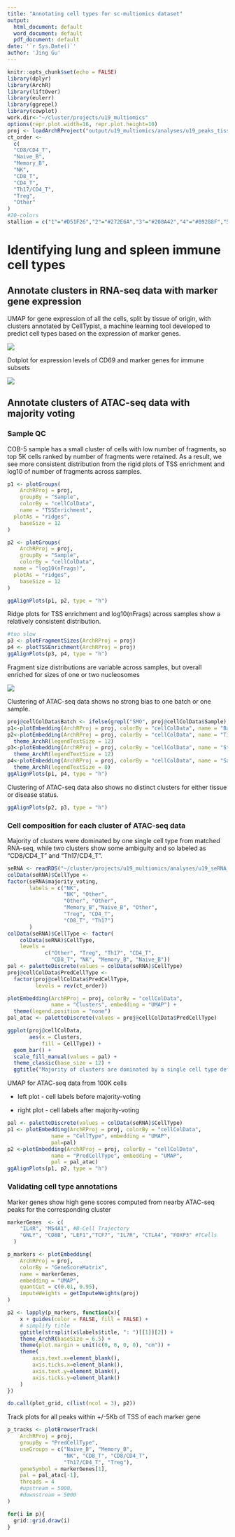 ```yaml
---
title: "Annotating cell types for sc-multiomics dataset"
output:
  html_document: default
  word_document: default
  pdf_document: default
date: '`r Sys.Date()`'
author: 'Jing Gu'
---
```


```r
knitr::opts_chunk$set(echo = FALSE)
library(dplyr)
library(ArchR)
library(liftOver)
library(eulerr)
library(ggrepel)
library(cowplot)
work.dir<-"~/cluster/projects/u19_multiomics"
options(repr.plot.width=16, repr.plot.height=10)
proj <- loadArchRProject("output/u19_multiomics/analyses/u19_peaks_tissue/")
ct_order <-
  c(
  "CD8/CD4_T",
  "Naive_B",
  "Memory_B",
  "NK",
  "CD8_T",
  "CD4_T",
  "Th17/CD4_T",
  "Treg",
  "Other"
)
#20-colors
stallion = c("1"="#D51F26","2"="#272E6A","3"="#208A42","4"="#89288F","5"="#F47D2B", "6"="#FEE500","7"="#8A9FD1","8"="#C06CAB","19"="#E6C2DC", "10"="#90D5E4", "11"="#89C75F","12"="#F37B7D","13"="#9983BD","14"="#D24B27","15"="#3BBCA8", "16"="#6E4B9E","17"="#0C727C", "18"="#7E1416","9"="#D8A767","20"="#3D3D3D")

```

# Identifying lung and spleen immune cell types


## Annotate clusters in RNA-seq data with marker gene expression

UMAP for gene expression of all the cells, split by tissue of origin, with clusters annotated by CellTypist, a machine learning tool developed to predict cell types based on the expression of marker genes. 

![](assets/umap_scRNA.png)

Dotplot for expression levels of CD69 and marker genes for immune subsets

![](assets/dotplot_GE_markers.png)

## Annotate clusters of ATAC-seq data with majority voting

### Sample QC 

COB-5 sample has a small cluster of cells with low number of fragments, so top 5K cells ranked by number of fragments were retained. As a result, we see more consistent distribution from the rigid plots of TSS enrichment and log10 of number of fragments across samples. 
```r
p1 <- plotGroups(
    ArchRProj = proj, 
    groupBy = "Sample", 
    colorBy = "cellColData", 
    name = "TSSEnrichment",
  plotAs = "ridges",
    baseSize = 12
)

p2 <- plotGroups(
    ArchRProj = proj, 
    groupBy = "Sample", 
    colorBy = "cellColData", 
  name = "log10(nFrags)",
  plotAs = "ridges",
    baseSize = 12
)

ggAlignPlots(p1, p2, type = "h") 
```

Ridge plots for TSS enrichment and log10(nFrags) across samples show a relatively consistent distribution.
```r
#too slow
p3 <- plotFragmentSizes(ArchRProj = proj)
p4 <- plotTSSEnrichment(ArchRProj = proj)
ggAlignPlots(p3, p4, type = "h")
```

Fragment size distributions are variable across samples, but overall enriched for sizes of one or two nucleosomes

![](assets/atac_seq_fragment_size.png)

Clustering of ATAC-seq data shows no strong bias to one batch or one sample.

```r
proj@cellColData$Batch <- ifelse(grepl("SMO", proj@cellColData$Sample), "1", "0")
p1<-plotEmbedding(ArchRProj = proj, colorBy = "cellColData", name = "Batch", embedding = "UMAP") + theme_ArchR(legendTextSize = 12)
p2<-plotEmbedding(ArchRProj = proj, colorBy = "cellColData", name = "Tissue", embedding = "UMAP") + 
  theme_ArchR(legendTextSize = 12)
p3<-plotEmbedding(ArchRProj = proj, colorBy = "cellColData", name = "Status", embedding = "UMAP") + 
  theme_ArchR(legendTextSize = 12)
p4<-plotEmbedding(ArchRProj = proj, colorBy = "cellColData", name = "Sample", embedding = "UMAP", ) + 
  theme_ArchR(legendTextSize = 8)
ggAlignPlots(p1, p4, type = "h")
```

Clustering of ATAC-seq data also shows no distinct clusters for either tissue or disease status.

```r
ggAlignPlots(p2, p3, type = "h")
```

### Cell composition for each cluster of ATAC-seq data 

Majority of clusters were dominated by one single cell type from matched RNA-seq, while two clusters show some ambiguity and so labeled as "CD8/CD4_T" and "Th17/CD4_T".

```r
seRNA <- readRDS("~/cluster/projects/u19_multiomics/analyses/u19_seRNA_summarized_experiment.RDS") 
colData(seRNA)$CellType <- 
factor(seRNA$majority_voting,
       labels = c("NK",
                  "NK", "Other", 
                  "Other", "Other",
                  "Memory_B","Naive_B", "Other",
                  "Treg", "CD4_T", 
                  "CD8_T", "Th17")
       )
colData(seRNA)$CellType <- factor(
    colData(seRNA)$CellType,
    levels = 
            c("Other", "Treg", "Th17", "CD4_T",
              "CD8_T", "NK", "Memory_B", "Naive_B"))
pal <- paletteDiscrete(values = colData(seRNA)$CellType)
proj@cellColData$PredCellType <-
  factor(proj@cellColData$PredCellType,
         levels = rev(ct_order))
```

```r
plotEmbedding(ArchRProj = proj, colorBy = "cellColData", 
              name = "Clusters", embedding = "UMAP") + 
  theme(legend.position = "none")
pal_atac <- paletteDiscrete(values = proj@cellColData$PredCellType)

ggplot(proj@cellColData,
       aes(x = Clusters,
           fill = CellType)) + 
  geom_bar() + 
  scale_fill_manual(values = pal) + 
  theme_classic(base_size = 12) + 
  ggtitle("Majority of clusters are dominated by a single cell type defined by matched RNA-seq")
```

UMAP for ATAC-seq data from 100K cells

* left plot - cell labels before majority-voting

* right plot - cell labels after majority-voting
```r
pal <- paletteDiscrete(values = colData(seRNA)$CellType)
p1 <- plotEmbedding(ArchRProj = proj, colorBy = "cellColData", 
              name = "CellType", embedding = "UMAP",
              pal=pal)
p2 <-plotEmbedding(ArchRProj = proj, colorBy = "cellColData", 
              name = "PredCellType", embedding = "UMAP",
              pal = pal_atac)
ggAlignPlots(p1, p2, type = "h")
```

### Validating cell type annotations

Marker genes show high gene scores computed from nearby ATAC-seq peaks for the corresponding cluster

```r
markerGenes  <- c(
    "IL4R", "MS4A1", #B-Cell Trajectory
    "GNLY", "CD8B", "LEF1","TCF7", "IL7R", "CTLA4", "FOXP3" #TCells
  )

p_markers <- plotEmbedding(
    ArchRProj = proj, 
    colorBy = "GeneScoreMatrix", 
    name = markerGenes, 
    embedding = "UMAP",
    quantCut = c(0.01, 0.95),
    imputeWeights = getImputeWeights(proj)
)

p2 <- lapply(p_markers, function(x){
    x + guides(color = FALSE, fill = FALSE) +
    # simplify title 
    ggtitle(strsplit(x$labels$title, ": ")[[1]][2]) + 
    theme_ArchR(baseSize = 6.5) + 
    theme(plot.margin = unit(c(0, 0, 0, 0), "cm")) +
    theme(
        axis.text.x=element_blank(), 
        axis.ticks.x=element_blank(), 
        axis.text.y=element_blank(), 
        axis.ticks.y=element_blank()
    )
})

do.call(plot_grid, c(list(ncol = 3), p2))
```

Track plots for all peaks within +/-5Kb of TSS of each marker gene 

```r

p_tracks <- plotBrowserTrack(
    ArchRProj = proj, 
    groupBy = "PredCellType",
    useGroups = c("Naive_B", "Memory_B", 
                  "NK", "CD8_T", "CD8/CD4_T", 
                  "Th17/CD4_T", "Treg"),
    geneSymbol = markerGenes[1], 
    pal = pal_atac[-1],
    threads = 4
    #upstream = 5000,
    #downstream = 5000
)

for(i in p){
  grid::grid.draw(i)
}
```


